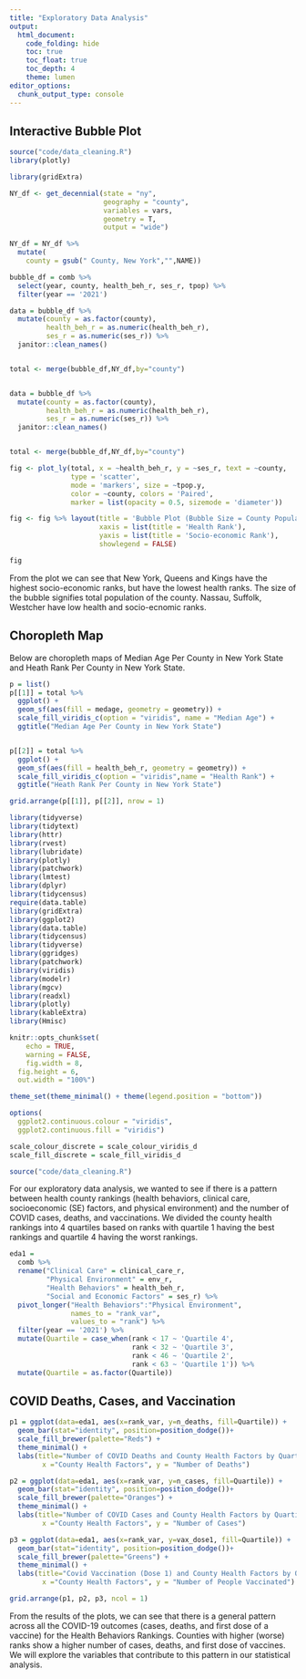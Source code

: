 ```yaml
---
title: "Exploratory Data Analysis"
output: 
  html_document:
    code_folding: hide
    toc: true
    toc_float: true
    toc_depth: 4
    theme: lumen
editor_options: 
  chunk_output_type: console
---
```


## Interactive Bubble Plot

```r
source("code/data_cleaning.R")
library(plotly)

library(gridExtra)

NY_df <- get_decennial(state = "ny", 
                       geography = "county",
                       variables = vars,
                       geometry = T,
                       output = "wide")

NY_df = NY_df %>%
  mutate(
    county = gsub(" County, New York","",NAME))

bubble_df = comb %>% 
  select(year, county, health_beh_r, ses_r, tpop) %>% 
  filter(year == '2021')

data = bubble_df %>%
  mutate(county = as.factor(county),
         health_beh_r = as.numeric(health_beh_r),
         ses_r = as.numeric(ses_r)) %>%
  janitor::clean_names()


total <- merge(bubble_df,NY_df,by="county")


data = bubble_df %>%
  mutate(county = as.factor(county),
         health_beh_r = as.numeric(health_beh_r),
         ses_r = as.numeric(ses_r)) %>%
  janitor::clean_names()


total <- merge(bubble_df,NY_df,by="county")
```

```r
fig <- plot_ly(total, x = ~health_beh_r, y = ~ses_r, text = ~county, 
               type = 'scatter',
               mode = 'markers', size = ~tpop.y, 
               color = ~county, colors = 'Paired',
               marker = list(opacity = 0.5, sizemode = 'diameter'))

fig <- fig %>% layout(title = 'Bubble Plot (Bubble Size = County Population)',
                      xaxis = list(title = 'Health Rank'),
                      yaxis = list(title = 'Socio-economic Rank'),
                      showlegend = FALSE)

fig
```

From the plot we can see that New York, Queens and Kings have the highest socio-economic ranks, but have the lowest health ranks. The size of the bubble signifies total population of the county. Nassau, Suffolk, Westcher have low health and socio-ecnomic ranks. 

## Choropleth Map

Below are choropleth maps of Median Age Per County in New York State and Heath Rank Per County in New York State. 
```r
p = list()
p[[1]] = total %>%
  ggplot() +
  geom_sf(aes(fill = medage, geometry = geometry)) + 
  scale_fill_viridis_c(option = "viridis", name = "Median Age") +
  ggtitle("Median Age Per County in New York State")


p[[2]] = total %>%
  ggplot() +
  geom_sf(aes(fill = health_beh_r, geometry = geometry)) + 
  scale_fill_viridis_c(option = "viridis",name = "Health Rank") +
  ggtitle("Heath Rank Per County in New York State")

grid.arrange(p[[1]], p[[2]], nrow = 1)

```

```r
library(tidyverse)
library(tidytext)  
library(httr)
library(rvest)
library(lubridate)
library(plotly)
library(patchwork)
library(lmtest)
library(dplyr)
library(tidycensus)
require(data.table)
library(gridExtra)
library(ggplot2)
library(data.table)
library(tidycensus)
library(tidyverse)
library(ggridges)
library(patchwork)
library(viridis)
library(modelr)
library(mgcv)
library(readxl)
library(plotly)
library(kableExtra)
library(Hmisc)

knitr::opts_chunk$set(
	echo = TRUE,
	warning = FALSE,
	fig.width = 8, 
  fig.height = 6,
  out.width = "100%")

theme_set(theme_minimal() + theme(legend.position = "bottom"))

options(
  ggplot2.continuous.colour = "viridis",
  ggplot2.continuous.fill = "viridis")

scale_colour_discrete = scale_colour_viridis_d
scale_fill_discrete = scale_fill_viridis_d

source("code/data_cleaning.R")
```

For our exploratory data analysis, we wanted to see if there is a pattern between health county rankings (health behaviors, clinical care, socioeconomic (SE) factors, and physical environment) and the number of COVID cases, deaths, and vaccinations. We divided the county health rankings into 4 quartiles based on ranks with quartile 1 having the best rankings and quartile 4 having the worst rankings.

```r
eda1 = 
  comb %>% 
  rename("Clinical Care" = clinical_care_r,
         "Physical Environment" = env_r,
         "Health Behaviors" = health_beh_r,
         "Social and Economic Factors" = ses_r) %>% 
  pivot_longer("Health Behaviors":"Physical Environment",
               names_to = "rank_var",
               values_to = "rank") %>% 
  filter(year == '2021') %>% 
  mutate(Quartile = case_when(rank < 17 ~ 'Quartile 4',
                              rank < 32 ~ 'Quartile 3',
                              rank < 46 ~ 'Quartile 2',
                              rank < 63 ~ 'Quartile 1')) %>% 
  mutate(Quartile = as.factor(Quartile)) 
```

## COVID Deaths, Cases, and Vaccination

```r
p1 = ggplot(data=eda1, aes(x=rank_var, y=n_deaths, fill=Quartile)) +
  geom_bar(stat="identity", position=position_dodge())+
  scale_fill_brewer(palette="Reds") + 
  theme_minimal() +
  labs(title="Number of COVID Deaths and County Health Factors by Quartile",
        x ="County Health Factors", y = "Number of Deaths")

p2 = ggplot(data=eda1, aes(x=rank_var, y=n_cases, fill=Quartile)) +
  geom_bar(stat="identity", position=position_dodge())+
  scale_fill_brewer(palette="Oranges") + 
  theme_minimal() +
  labs(title="Number of COVID Cases and County Health Factors by Quartile",
        x ="County Health Factors", y = "Number of Cases")

p3 = ggplot(data=eda1, aes(x=rank_var, y=vax_dose1, fill=Quartile)) +
  geom_bar(stat="identity", position=position_dodge())+
  scale_fill_brewer(palette="Greens") + 
  theme_minimal() +
  labs(title="Covid Vaccination (Dose 1) and County Health Factors by Quartile",
        x ="County Health Factors", y = "Number of People Vaccinated")

grid.arrange(p1, p2, p3, ncol = 1)
```

From the results of the plots, we can see that there is a general pattern across all the COVID-19 outcomes (cases, deaths, and first dose of a vaccine) for the Health Behaviors Rankings. Counties with higher (worse) ranks show a higher number of cases, deaths, and first dose of vaccines. We will explore the variables that contribute to this pattern in our statistical analysis.